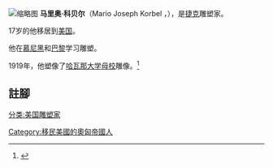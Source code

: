 {{Infobox person|姓名 = 马里奥·科贝尔|出生日期 = {{Birth date|1882|3|22}}|死亡日期 = {{dda|1954|3|31|1882|3|22}}|出生地点 = [[捷克|捷克]]|death_place = [[美国|美国]]}}
[[File:Universidad_de_la_habana_fachada.JPG|缩略图]]
'''马里奥·科贝尔'''（Mario Joseph Korbel ，{{Bd|1882年|3月22日|1954年|3月31日|catIdx=}}），是[[捷克|捷克]]雕塑家。

17岁的他移居到[[美国|美国]]。

他在[[慕尼黑|慕尼黑]]和[[巴黎|巴黎]]学习雕塑。

1919年，他塑像了[[哈瓦那大学|哈瓦那大学]][[母校|母校]]雕像。<ref>{{Cite web |url=http://www.osik.cz/index.php?sekce=1&text=6#.U-yFTON_tp0 |title=存档副本 |access-date=2014-08-15 |archive-url=https://web.archive.org/web/20170531092421/http://www.osik.cz/index.php?sekce=1&text=6#.U-yFTON_tp0 |archive-date=2017-05-31 |dead-url=yes }}</ref>

== 註腳 ==
{{reflist}}

{{normdaten}}
{{DEFAULTSORT:korbel}}
[[Category:移民美國的奧匈帝國人|Category:移民美國的奧匈帝國人]]
[[分类:美国雕塑家|分类:美国雕塑家]]
{{美國人物小作品}}